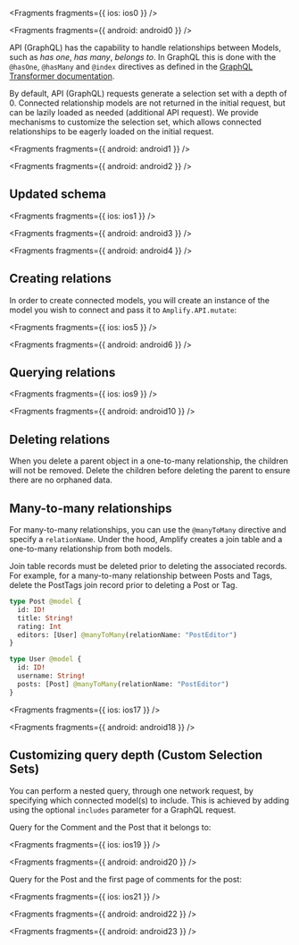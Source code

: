 
<Fragments fragments={{ ios: ios0 }} />


<Fragments fragments={{ android: android0 }} />

API (GraphQL) has the capability to handle relationships between Models, such as _has one_, _has many_, _belongs to_. In GraphQL this is done with the `@hasOne`, `@hasMany` and `@index` directives as defined in the [GraphQL Transformer documentation](/cli/graphql/data-modeling).

By default, API (GraphQL) requests generate a selection set with a depth of 0. Connected relationship models are not returned in the initial request, but can be lazily loaded as needed (additional API request). We provide mechanisms to customize the selection set, which allows connected relationships to be eagerly loaded on the initial request.


<Fragments fragments={{ android: android1 }} />


<Fragments fragments={{ android: android2 }} />

## Updated schema


<Fragments fragments={{ ios: ios1 }} />


<Fragments fragments={{ android: android3 }} />


<Fragments fragments={{ android: android4 }} />

## Creating relations

In order to create connected models, you will create an instance of the model you wish to connect and pass it to `Amplify.API.mutate`:


<Fragments fragments={{ ios: ios5 }} />


<Fragments fragments={{ android: android6 }} />

## Querying relations


<Fragments fragments={{ ios: ios9 }} />


<Fragments fragments={{ android: android10 }} />

## Deleting relations

When you delete a parent object in a one-to-many relationship, the children will not be removed. Delete the children before deleting the parent to ensure there are no orphaned data.

## Many-to-many relationships

For many-to-many relationships, you can use the `@manyToMany` directive and specify a `relationName`. Under the hood, Amplify creates a join table and a one-to-many relationship from both models.

<Callout warning>

Join table records must be deleted prior to deleting the associated records. For example, for a many-to-many relationship between Posts and Tags, delete the PostTags join record prior to deleting a Post or Tag.

</Callout>

```graphql
type Post @model {
  id: ID!
  title: String!
  rating: Int
  editors: [User] @manyToMany(relationName: "PostEditor")
}

type User @model {
  id: ID!
  username: String!
  posts: [Post] @manyToMany(relationName: "PostEditor")
}
```


<Fragments fragments={{ ios: ios17 }} />


<Fragments fragments={{ android: android18 }} />

## Customizing query depth (Custom Selection Sets)

You can perform a nested query, through one network request, by specifying which connected model(s) to include. This is achieved by adding using the optional `includes` parameter for a GraphQL request.

Query for the Comment and the Post that it belongs to:


<Fragments fragments={{ ios: ios19 }} />


<Fragments fragments={{ android: android20 }} />

Query for the Post and the first page of comments for the post: 


<Fragments fragments={{ ios: ios21 }} />


<Fragments fragments={{ android: android22 }} />


<Fragments fragments={{ android: android23 }} />
